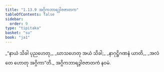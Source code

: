```yaml
---
title: "1.13.9 အဂ္ဂိကဘာရဒွါဇဇာတက"
tableOfContents: false
sidebar:
  order: 9
type: "tipitaka"
basket: "su"
book: "ja1"
---
```



<DynamicBreadcrumb />

<Division number="129" book="ja1" e="ch" v="22" p="30">

<Paragraph number="285" type="verses" book="ja1">
_“နာယံ သိခါ ပုညဟေတု,_  
_ဃာသဟေတု အယံ သိခါ;_  
_နာဂုဋ္ဌိဂဏနံ ယာတိ,_  
_အလံ တေ ဟောတု အဂ္ဂိကာ”တိ._  


</Paragraph>
</Division>

<Paragraph number="286" type="center" book="ja1">
အဂ္ဂိကဘာရဒွါဇဇာတကံ နဝမံ.
</Paragraph>